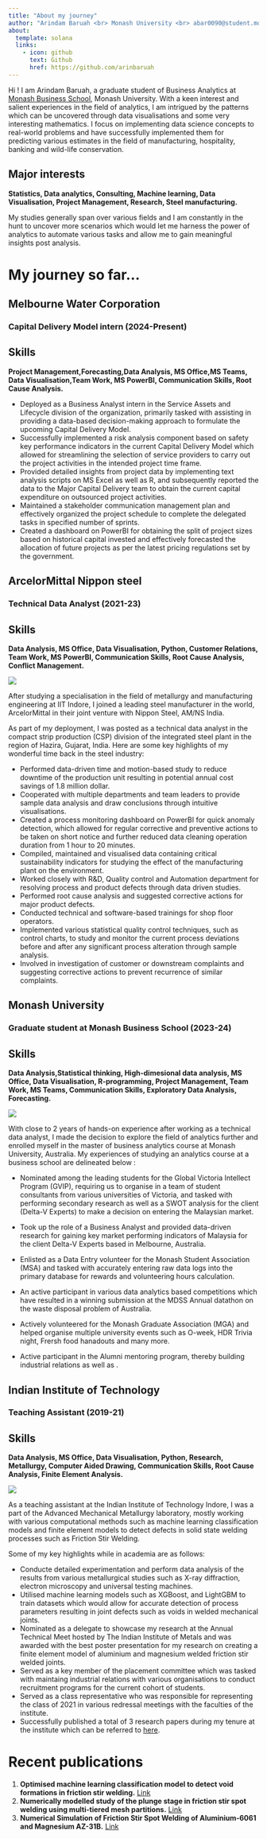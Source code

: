 ```yaml
---
title: "About my journey"
author: "Arindam Baruah <br> Monash University <br> abar0090@student.monash.edu"
about:
  template: solana
  links:
    - icon: github
      text: Github
      href: https://github.com/arinbaruah
---
```


Hi ! I am Arindam Baruah, a graduate student of Business Analytics at [Monash Business School](https://github.com/arinbaruah), Monash University. With a keen interest and salient experiences in the field of analytics, I am intrigued by the patterns which can be uncovered through data visualisations and some very interesting mathematics. I focus on implementing data science concepts to real-world problems and have successfully implemented them for predicting various estimates in the field of manufacturing, hospitality, banking and wild-life conservation.

:::{.callout-note}
# Major interests

**Statistics, Data analytics, Consulting, Machine learning, Data Visualisation, Project Management, Research, Steel manufacturing.**
:::

My studies generally span over various fields and I am constantly in the hunt to uncover more scenarios which would let me harness the power of analytics to automate various tasks and allow me to gain meaningful insights post analysis.

# My journey so far...

:::panel-tabset
## Melbourne Water Corporation

### Capital Delivery Model intern (2024-Present)

:::{.callout-note}
# Skills
__Project Management,Forecasting,Data Analysis, MS Office,MS Teams, Data Visualisation,Team Work, MS PowerBI, Communication Skills, Root Cause Analysis.__
:::

- Deployed as a Business Analyst intern in the Service Assets and Lifecycle division of the organization, primarily tasked with assisting in providing a data-based decision-making approach to formulate the upcoming Capital Delivery Model.
- Successfully implemented a risk analysis component based on safety key performance indicators in the current Capital Delivery Model which allowed for streamlining the selection of service providers to carry out the project activities in the intended project time frame.
- Provided detailed insights from project data by implementing text analysis scripts on MS Excel as well as R, and subsequently reported the data to the Major Capital Delivery team to obtain the current capital expenditure on outsourced project activities.
- Maintained a stakeholder communication management plan and effectively organized the project schedule to complete the delegated tasks in specified number of sprints.
- Created a dashboard on PowerBI for obtaining the split of project sizes based on historical capital invested and effectively forecasted the allocation of future projects as per the latest pricing regulations set by the government.



## ArcelorMittal Nippon steel

### Technical Data Analyst (2021-23)

:::{.callout-note}
# Skills
__Data Analysis, MS Office, Data Visualisation, Python, Customer Relations, Team Work, MS PowerBI, Communication Skills, Root Cause Analysis, Conflict Management.__
:::

![](arcelor.png)



After studying a specialisation in the field of metallurgy and manufacturing engineering at IIT Indore, I joined a leading steel manufacturer in the world, ArcelorMittal in their joint venture with Nippon Steel, AM/NS India. 

As part of my deployment, I was posted as a technical data analyst in the compact strip production (CSP) division of the integrated steel plant in the region of Hazira, Gujarat, India. Here are some key highlights of my wonderful time back in the steel industry:

-	Performed data-driven time and motion-based study to reduce downtime of the production unit resulting in potential annual cost savings of 1.8 million dollar.
-	Cooperated with multiple departments and team leaders to provide sample data analysis and draw conclusions through intuitive visualisations.
-	Created a process monitoring dashboard on PowerBI for quick anomaly detection, which allowed for regular corrective and preventive actions to be taken on short notice and further reduced data cleaning operation duration from 1 hour to 20 minutes.
-	Compiled, maintained and visualised data containing critical sustainability indicators for studying the effect of the manufacturing plant on the environment.
-	Worked closely with R&D, Quality control and Automation department for resolving process and product defects through data driven studies.
-	Performed root cause analysis and suggested corrective actions for major product defects.
-	Conducted technical and software-based trainings for shop floor operators.
-	Implemented various statistical quality control techniques, such as control charts, to study and monitor the current process deviations before and after any significant process alteration through sample analysis.
-	Involved in investigation of customer or downstream complaints and suggesting corrective actions to prevent recurrence of similar complaints.

## Monash University

### Graduate student at Monash Business School (2023-24)

:::{.callout-note}
# Skills
__Data Analysis,Statistical thinking, High-dimesional data analysis, MS Office, Data Visualisation, R-programming, Project Management, Team Work, MS Teams, Communication Skills, Exploratory Data Analysis, Forecasting.__
:::
![](monash.png)

With close to 2 years of hands-on experience after working as a technical data analyst, I made the decision to explore the field of analytics further and enrolled myself in the master of business analytics course at Monash University, Australia. My experiences of studying an analytics course at a business school are delineated below :

- Nominated among the leading students for the Global Victoria Intellect Program (GVIP), requiring us to organise in a team of student consultants from various universities of Victoria, and tasked with performing secondary research as well as a SWOT analysis for the client (Delta-V Experts) to make a decision on entering the Malaysian market.

- Took up the role of a Business Analyst and provided data-driven research for gaining key market performing indicators of Malaysia for the client Delta-V Experts based in Melbourne, Australia.

- Enlisted as a Data Entry volunteer for the Monash Student Association (MSA) and tasked with accurately entering raw data logs into the primary database for rewards and volunteering hours calculation.

- An active participant in various data analytics based competitions which have resulted in a winning submission at the MDSS Annual datathon on the waste disposal problem of Australia.

- Actively volunteered for the Monash Graduate Association (MGA) and helped organise multiple university events such as O-week, HDR Trivia night, Frersh food hanadouts and many more.

- Active participant in the Alumni mentoring program, thereby building industrial relations as well as . 

## Indian Institute of Technology

### Teaching Assistant (2019-21)

:::{.callout-note}
# Skills
__Data Analysis, MS Office, Data Visualisation, Python, Research, Metallurgy, Computer Aided Drawing, Communication Skills, Root Cause Analysis, Finite Element Analysis.__
:::
![](iit.png)

As a teaching assistant at the Indian Institute of Technology Indore, I was a part of the Advanced Mechanical Metallurgy laboratory, mostly working with various computational methods such as machine learning classification models and finite element models to detect defects in solid state welding processes such as Friction Stir Welding.


Some of my key highlights while in academia are as follows:

-	Conducte detailed experimentation and perform data analysis of the results from various metallurgical studies such as X-ray diffraction, electron microscopy and universal testing machines.
-	Utilised machine learning models such as XGBoost, and LightGBM to train datasets which would allow for accurate detection of process parameters resulting in joint defects such as voids in welded mechanical joints.
-	Nominated as a delegate to showcase my research at the Annual Technical Meet hosted by The Indian Institute of Metals and was awarded with the best poster presentation for my research on creating a finite element model of aluminium and magnesium welded friction stir welded joints.
-	Served as a key member of the placement committee which was tasked with maintaing industrial relations with various organisations to conduct recruitment programs for the current cohort of students.
-	Served as a class representative who was responsible for representing the class of 2021 in various redressal meetings with the faculties of the institute.
- Successfully published a total of 3 research papers during my tenure at the institute which can be referred to [here](https://scholar.google.com/citations?user=pfC-JnoAAAAJ&hl=en&oi=ao).




:::


# Recent publications

1.  **Optimised machine learning classification model to detect void formations in friction stir welding.** [Link](https://www.sciencedirect.com/science/article/pii/S2214785323014323)
2.  **Numerically modelled study of the plunge stage in friction stir spot welding using multi-tiered mesh partitions.** [Link](https://iopscience.iop.org/article/10.1088/2631-8695/ac352e/meta)
3. **Numerical Simulation of Friction Stir Spot Welding of Aluminium-6061 and Magnesium AZ-31B.** [Link](https://www.scientific.net/MSF.1048.241)
